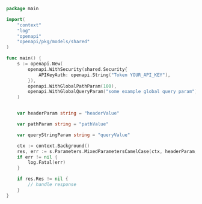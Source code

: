 ```go showLineNumbers copy filename="Mixed Parameters Camel Case usage example"
package main

import(
	"context"
	"log"
	"openapi"
	"openapi/pkg/models/shared"
)

func main() {
    s := openapi.New(
        openapi.WithSecurity(shared.Security{
            APIKeyAuth: openapi.String("Token YOUR_API_KEY"),
        }),
        openapi.WithGlobalPathParam(100),
        openapi.WithGlobalQueryParam("some example global query param"),
    )


    var headerParam string = "headerValue"

    var pathParam string = "pathValue"

    var queryStringParam string = "queryValue"

    ctx := context.Background()
    res, err := s.Parameters.MixedParametersCamelCase(ctx, headerParam, pathParam, queryStringParam)
    if err != nil {
        log.Fatal(err)
    }

    if res.Res != nil {
        // handle response
    }
}
```
